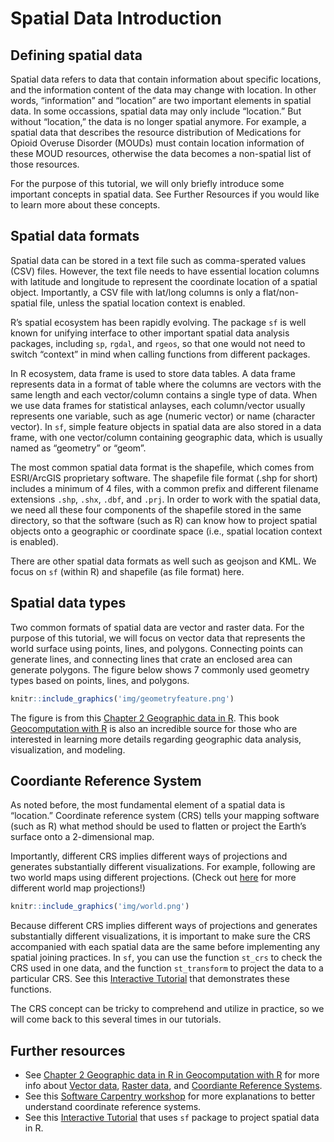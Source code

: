 # Spatial Data Introduction

## Defining spatial data  {#SD-spatial-data}
Spatial data refers to data that contain information about specific locations, and the information content of the data may change with location. In other words, "information" and "location" are two important elements in spatial data. In some occassions, spatial data may only include "location." But without "location," the data is no longer spatial anymore. For example, a spatial data that describes the resource distribution of Medications for Opioid Overuse Disorder (MOUDs) must contain location information of these MOUD resources, otherwise the data becomes a non-spatial list of those resources. 

For the purpose of this tutorial, we will only briefly introduce some important concepts in spatial data. See Further Resources if you would like to learn more about these concepts. 

## Spatial data formats {#SD-vector-data}
Spatial data can be stored in a text file such as comma-sperated values (CSV) files. However, the text file needs to have essential location columns with latitude and longitude to represent the coordinate location of a spatial object. Importantly, a CSV file with lat/long columns is only a flat/non-spatial file, unless the spatial location context is enabled.

R's spatial ecosystem has been rapidly evolving. The package `sf` is well known for unifying interface to other important spatial data analysis packages, including `sp`, `rgdal`, and `rgeos`, so that one would not need to switch "context" in mind when calling functions from different packages.

In R ecosystem, data frame is used to store data tables. A data frame represents data in a format of table where the columns are vectors with the same length and each vector/column contains a single type of data. When we use data frames for statistical anlayses, each column/vector usually represents one variable, such as age (numeric vector) or name (character vector). In `sf`, simple feature objects in spatial data are also stored in a data frame, with one vector/column containing geographic data, which is usually named as "geometry" or "geom". 

The most common spatial data format is the shapefile, which comes from ESRI/ArcGIS proprietary software. The shapefile file format (.shp for short) includes a minimum of 4 files, with a common prefix and different filename extensions `.shp`, `.shx`, `.dbf`, and `.prj`. In order to work with the spatial data, we need all these four components of the shapefile stored in the same directory, so that the software (such as R) can know how to project spatial objects onto a geographic or coordinate space (i.e., spatial location context is enabled).     

There are other spatial data formats as well such as geojson and KML. We focus on `sf` (within R) and shapefile (as file format) here.

## Spatial data types

Two common formats of spatial data are vector and raster data. For the purpose of this tutorial, we will focus on vector data that represents the world surface using points, lines, and polygons. Connecting points can generate lines, and connecting lines that crate an enclosed area can generate polygons. The figure below shows 7 commonly used geometry types based on points, lines, and polygons.   

```r
knitr::include_graphics('img/geometryfeature.png')
```

The figure is from this [Chapter 2 Geographic data in R](https://geocompr.robinlovelace.net/spatial-class.html#intro-sf). This book [Geocomputation with R](https://geocompr.robinlovelace.net/) is also an incredible source for those who are interested in learning more details regarding geographic data analysis, visualization, and modeling.

## Coordiante Reference System {#SD-crs}
As noted before, the most fundamental element of a spatial data is "location." Coordinate reference system (CRS) tells your mapping software (such as R) what method should be used to flatten or project the Earth's surface onto a 2-dimensional map.

Importantly, different CRS implies different ways of projections and generates substantially different visualizations. For example, following are two world maps using different projections. (Check out [here](https://futuremaps.com/blogs/news/top-10-world-map-projections) for more different world map projections!)

```r
knitr::include_graphics('img/world.png')
```

Because different CRS implies different ways of projections and generates substantially different visualizations, it is important to make sure the CRS accompanied with each spatial data are the same before implementing any spatial joining practices. In `sf`, you can use the function `st_crs` to check the CRS used in one data, and the function `st_transform` to project the data to a particular CRS. See this [Interactive Tutorial](https://spatialanalysis.github.io/workshop-notes/introduction-to-spatial-data.html#interactive-tutorial) that demonstrates these functions.  

The CRS concept can be tricky to comprehend and utilize in practice, so we will come back to this several times in our tutorials. 

## Further resources {-#SD-appendix}
* See [Chapter 2 Geographic data in R in Geocomputation with R](https://geocompr.robinlovelace.net/spatial-class.html) for more info about [Vector data](https://geocompr.robinlovelace.net/spatial-class.html#vector-data), [Raster data](https://geocompr.robinlovelace.net/spatial-class.html#raster-data), and [Coordiante Reference Systems](https://geocompr.robinlovelace.net/spatial-class.html#raster-data). 
* See this [Software Carpentry workshop](https://datacarpentry.org/organization-geospatial/03-crs/index.html) for more explanations to better understand coordinate reference systems. 
* See this [Interactive Tutorial](https://spatialanalysis.github.io/workshop-notes/introduction-to-spatial-data.html#interactive-tutorial) that uses `sf` package to project spatial data in R.  




